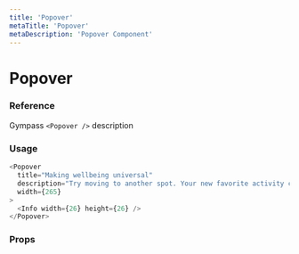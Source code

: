 ```yaml
---
title: 'Popover'
metaTitle: 'Popover'
metaDescription: 'Popover Component'
---
```


# Popover

### Reference

Gympass `<Popover />` description

### Usage

```javascript
<Popover
  title="Making wellbeing universal"
  description="Try moving to another spot. Your new favorite activity could be arround the corner."
  width={265}
>
  <Info width={26} height={26} />
</Popover>
```

### Props

<PropsTable component="Popover" platform="web" />
